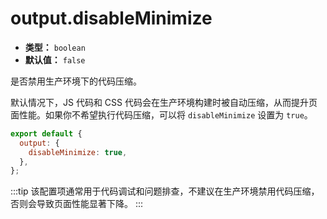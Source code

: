 # output.disableMinimize

- **类型：** `boolean`
- **默认值：** `false`

是否禁用生产环境下的代码压缩。

默认情况下，JS 代码和 CSS 代码会在生产环境构建时被自动压缩，从而提升页面性能。如果你不希望执行代码压缩，可以将 `disableMinimize` 设置为 `true`。

```js
export default {
  output: {
    disableMinimize: true,
  },
};
```

:::tip
该配置项通常用于代码调试和问题排查，不建议在生产环境禁用代码压缩，否则会导致页面性能显著下降。
:::
